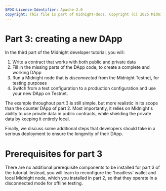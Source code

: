 ```yaml
---
SPDX-License-Identifier: Apache-2.0
copyright: This file is part of midnight-docs. Copyright (C) 2025 Midnight Foundation. Licensed under the Apache License, Version 2.0 (the "License"); You may not use this file except in compliance with the License. You may obtain a copy of the License at http://www.apache.org/licenses/LICENSE-2.0 Unless required by applicable law or agreed to in writing, software distributed under the License is distributed on an "AS IS" BASIS, WITHOUT WARRANTIES OR CONDITIONS OF ANY KIND, either express or implied. See the License for the specific language governing permissions and limitations under the License.
---
```


# Part 3: creating a new DApp

In the third part of the Midnight developer tutorial, you will:

1. Write a contract that works with both public and private data
2. Fill in the missing parts of the DApp code, to create a complete and working DApp
3. Run a Midnight node that is *disconnected* from the Midnight Testnet, for testing purposes
4. Switch from a test configuration to a production configuration and
   use your new DApp on Testnet.

The example throughout part 3 is still simple, but more realistic in
its scope than the counter DApp of part 2.  Most importantly, it
relies on Midnight's ability to use private data in public contracts,
while shielding the private data by keeping it entirely local.

Finally, we discuss some additional steps that developers should take in a
serious deployment to ensure the longevity of their DApp.

# Prerequisites for part 3

There are no additional prerequisite components to be installed for
part 3 of the tutorial. Instead, you will learn to reconfigure the
'headless' wallet and local Midnight node, which you installed in part
2, so that they operate in a disconnected mode for offline testing.

